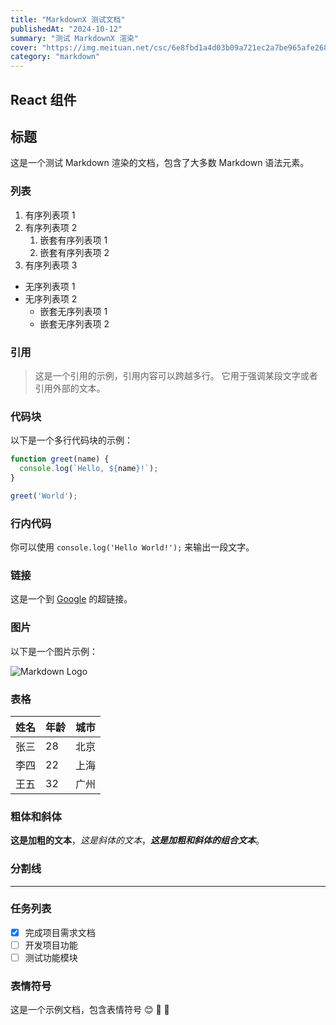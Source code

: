 ```yaml
---
title: "MarkdownX 测试文档"
publishedAt: "2024-10-12"
summary: "测试 MarkdownX 渲染"
cover: "https://img.meituan.net/csc/6e8fbd1a4d03b09a721ec2a7be965afe26866.png"
category: "markdown"
---
```


## React 组件

<LoadingBar />

## 标题

这是一个测试 Markdown 渲染的文档，包含了大多数 Markdown 语法元素。

### 列表

1. 有序列表项 1
2. 有序列表项 2
   1. 嵌套有序列表项 1
   2. 嵌套有序列表项 2
3. 有序列表项 3

- 无序列表项 1
- 无序列表项 2
  - 嵌套无序列表项 1
  - 嵌套无序列表项 2

### 引用

> 这是一个引用的示例，引用内容可以跨越多行。
> 它用于强调某段文字或者引用外部的文本。

### 代码块

以下是一个多行代码块的示例：

```javascript
function greet(name) {
  console.log(`Hello, ${name}!`);
}

greet('World');
```

### 行内代码

你可以使用 `console.log('Hello World!');` 来输出一段文字。

### 链接

这是一个到 [Google](https://www.google.com) 的超链接。

### 图片

以下是一个图片示例：

![Markdown Logo](https://markdown-here.com/img/icon256.png)

### 表格

| 姓名  | 年龄 | 城市     |
|-------|------|----------|
| 张三  | 28   | 北京     |
| 李四  | 22   | 上海     |
| 王五  | 32   | 广州     |

### 粗体和斜体

**这是加粗的文本**，*这是斜体的文本*，***这是加粗和斜体的组合文本***。

### 分割线

---

### 任务列表

- [x] 完成项目需求文档
- [ ] 开发项目功能
- [ ] 测试功能模块

### 表情符号

这是一个示例文档，包含表情符号 😊 🎉 🚀